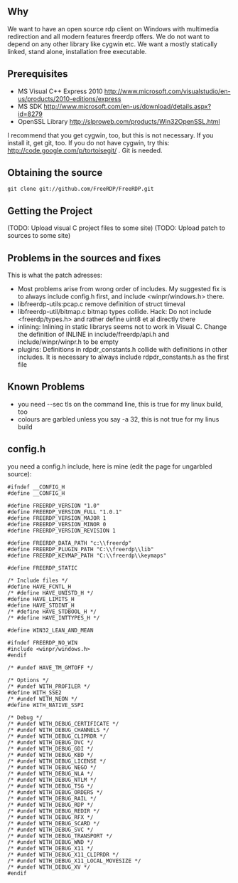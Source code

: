 == Why ==
We want to have an open source rdp client on Windows with multimedia redirection and all modern features freerdp offers. We do not want to depend on any other library like cygwin etc. We want a mostly statically linked, stand alone, installation free executable.

==Prerequisites==

* MS Visual C++ Express 2010 http://www.microsoft.com/visualstudio/en-us/products/2010-editions/express
* MS SDK http://www.microsoft.com/en-us/download/details.aspx?id=8279
* OpenSSL Library http://slproweb.com/products/Win32OpenSSL.html

I recommend that you get cygwin, too, but this is not necessary. If you install it, get git, too. If you do not have cygwin, try this: http://code.google.com/p/tortoisegit/ . Git is needed.

==Obtaining the source==
<pre>git clone git://github.com/FreeRDP/FreeRDP.git</pre>

==Getting the Project==
(TODO: Upload visual C project files to some site)
(TODO: Upload patch to sources to some site)

==Problems in the sources and fixes ==
This is what the patch adresses:

* Most problems arise from wrong order of includes. My suggested fix is to always include config.h first, and include <winpr/windows.h> there.
* libfreerdp-utils:pcap.c remove definition of struct timeval
* libfreerdp-util/bitmap.c bitmap types collide. Hack: Do not include <freerdp/types.h> and rather define uint8 et al directly there
* inlining: Inlining in static librarys seems not to work in Visual C. Change the definition of INLINE in include/freerdp/api.h and include/winpr/winpr.h to be empty
* plugins: Definitions in rdpdr_constants.h collide with definitions in other includes. It is necessary to always include  rdpdr_constants.h as the first file

== Known Problems ==
* you need --sec tls on the command line, this is true for my linux build, too
* colours are garbled unless you say -a 32, this is not true for my linus build

==config.h==
you need a config.h include, here is mine (edit the page for ungarbled source):

<pre>
#ifndef __CONFIG_H
#define __CONFIG_H

#define FREERDP_VERSION "1.0"
#define FREERDP_VERSION_FULL "1.0.1"
#define FREERDP_VERSION_MAJOR 1
#define FREERDP_VERSION_MINOR 0
#define FREERDP_VERSION_REVISION 1

#define FREERDP_DATA_PATH "c:\\freerdp"
#define FREERDP_PLUGIN_PATH "C:\\freerdp\\lib"
#define FREERDP_KEYMAP_PATH "C:\\freerdp\\keymaps"

#define FREERDP_STATIC

/* Include files */
#define HAVE_FCNTL_H
/* #define HAVE_UNISTD_H */
#define HAVE_LIMITS_H
#define HAVE_STDINT_H
/* #define HAVE_STDBOOL_H */
/* #define HAVE_INTTYPES_H */

#define WIN32_LEAN_AND_MEAN 

#ifndef FREERDP_NO_WIN
#include <winpr/windows.h>
#endif

/* #undef HAVE_TM_GMTOFF */

/* Options */
/* #undef WITH_PROFILER */
#define WITH_SSE2
/* #undef WITH_NEON */
#define WITH_NATIVE_SSPI

/* Debug */
/* #undef WITH_DEBUG_CERTIFICATE */
/* #undef WITH_DEBUG_CHANNELS */
/* #undef WITH_DEBUG_CLIPRDR */
/* #undef WITH_DEBUG_DVC */
/* #undef WITH_DEBUG_GDI */
/* #undef WITH_DEBUG_KBD */
/* #undef WITH_DEBUG_LICENSE */
/* #undef WITH_DEBUG_NEGO */
/* #undef WITH_DEBUG_NLA */
/* #undef WITH_DEBUG_NTLM */
/* #undef WITH_DEBUG_TSG */
/* #undef WITH_DEBUG_ORDERS */
/* #undef WITH_DEBUG_RAIL */
/* #undef WITH_DEBUG_RDP */
/* #undef WITH_DEBUG_REDIR */
/* #undef WITH_DEBUG_RFX */
/* #undef WITH_DEBUG_SCARD */
/* #undef WITH_DEBUG_SVC */
/* #undef WITH_DEBUG_TRANSPORT */
/* #undef WITH_DEBUG_WND */
/* #undef WITH_DEBUG_X11 */
/* #undef WITH_DEBUG_X11_CLIPRDR */
/* #undef WITH_DEBUG_X11_LOCAL_MOVESIZE */
/* #undef WITH_DEBUG_XV */
#endif</pre>